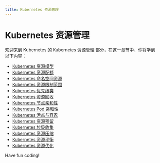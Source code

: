 ```yaml
---
title: Kubernetes 资源管理
---
```


# Kubernetes 资源管理

欢迎来到 Kubernetes 的 Kubernetes 资源管理 部分，在这一章节中，你将学到以下内容：

- [Kubernetes 资源模型](./0-kubernetes-resource-model.mdx)
- [Kubernetes 资源配额](./1-kubernetes-resource-quota.mdx)
- [Kubernetes 命名空间资源](./2-kubernetes-namespace-resources.mdx)
- [Kubernetes 资源限制范围](./3-kubernetes-resource-limits.mdx)
- [Kubernetes 优先级类](./4-kubernetes-priority-class.mdx)
- [Kubernetes 资源回收](./5-kubernetes-resource-recovery.mdx)
- [Kubernetes 节点亲和性](./6-kubernetes-node-affinity.mdx)
- [Kubernetes Pod 亲和性](./7-kubernetes-pod-affinity.mdx)
- [Kubernetes 污点与容忍](./8-kubernetes-stains-and-tolerance.mdx)
- [Kubernetes 资源预留](./9-kubernetes-resource-reservation.mdx)
- [Kubernetes 垃圾收集](./10-kubernetes-garbage-collection.mdx)
- [Kubernetes 资源压缩](./11-kubernetes-resource-compression.mdx)
- [Kubernetes 资源平衡](./12-kubernetes-resource-balancing.mdx)
- [Kubernetes 资源优化](./13-kubernetes-resource-optimization.mdx)

Have fun coding!